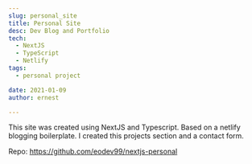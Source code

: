 ```yaml
---
slug: personal_site
title: Personal Site
desc: Dev Blog and Portfolio
tech:
  - NextJS
  - TypeScript
  - Netlify
tags:
  - personal project

date: 2021-01-09
author: ernest

---
```


This site was created using NextJS and Typescript. Based on a netlify blogging boilerplate. I created this projects section and a contact form.

Repo: https://github.com/eodev99/nextjs-personal

